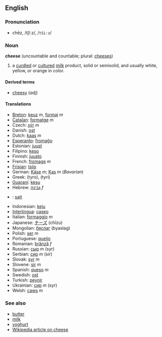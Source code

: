 ==English==
=== Pronunciation ===
*chēz, /tʃiːz/, /<tt>tSi:z</tt>/

=== Noun ===
'''cheese''' (uncountable and countable; plural: [[chees]]es)

# a [[curdle]]d or [[culture]]d [[milk]] product, solid or semisolid, and usually white, yellow, or orange in color.

====Derived terms====
*[[cheesy]] (''adj'')

==== Translations ====
*[[Breton]]: [[keuz]] ''m'', [[formaj]] ''m''
*[[Catalan]]: [[formatge]] ''m''
*Czech: [[sýr]] ''m''
*Danish: [[ost]]
*Dutch: [[kaas]] ''m''
*[[Esperanto]]: [[fromaĝo]]
*Estonian: [[juust]]
*Filipino: [[keso]]
*Finnish: [[juusto]]
*French: [[fromage]] ''m''
*[[Frisian]]: [[tsiis]]
*German: [[Käse]] ''m''; [[Kas]] ''m'' (''Bavarian'')
*Greek: (tyro), (tyri)
*[[Guaraní]]: [[kesu]]
*Hebrew: [[גבינה]] ''f''
*{{hu}}: [[sajt]]
*Indonesian: [[keju]]
*[[Interlingua]]: [[caseo]]
*Italian: [[formaggio]] ''m''
*Japanese: [[チーズ]] (chīzu)
*Mongolian: [[бяслаг]] (byaslag)
*Polish: [[ser]] ''m''
*Portuguese: [[queijo]]
*Romanian: [[brânză]] ''f''
*Russian: [[сыр]] ''m'' (syr)
*Serbian: [[сир]] ''m'' (sir)
*Slovak: [[syr]] ''m''
*Slovene: [[sir]] ''m''
*Spanish: [[queso]] ''m''
*Swedish: [[ost]]
*Turkish: [[peynir]]
*Ukrainian: [[сир]] ''m'' (syr)
*Welsh: [[caws]] ''m''

===See also===
*[[butter]]
*[[milk]]
*[[yoghurt]]
*[[w:Cheese|Wikipedia article on cheese]]